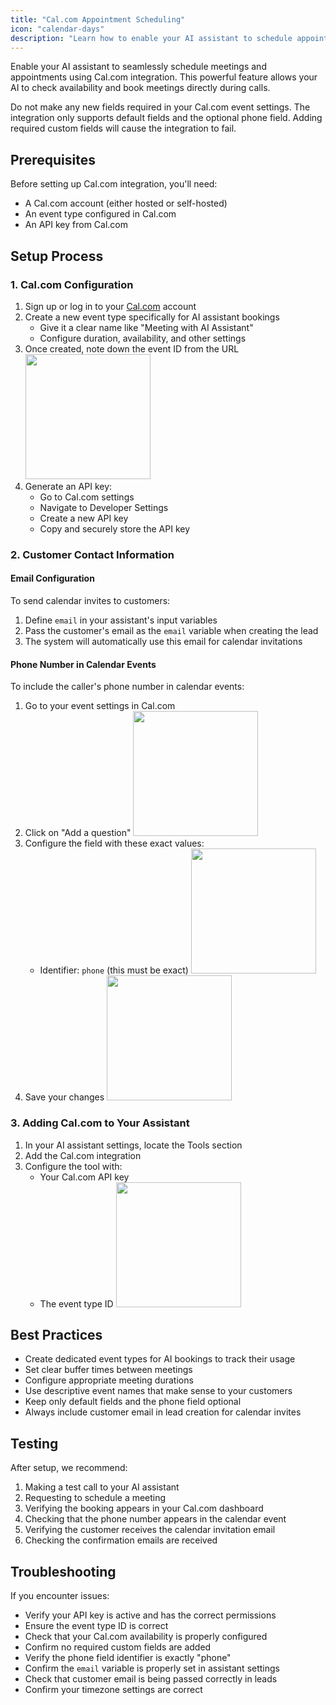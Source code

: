 ```yaml
---
title: "Cal.com Appointment Scheduling"
icon: "calendar-days"
description: "Learn how to enable your AI assistant to schedule appointments using Cal.com integration"
---
```


Enable your AI assistant to seamlessly schedule meetings and appointments using Cal.com integration. This powerful feature allows your AI to check availability and book meetings directly during calls.

<Warning>
  Do not make any new fields required in your Cal.com event settings. The
  integration only supports default fields and the optional phone field. Adding
  required custom fields will cause the integration to fail.
</Warning>

## Prerequisites

Before setting up Cal.com integration, you'll need:

- A Cal.com account (either hosted or self-hosted)
- An event type configured in Cal.com
- An API key from Cal.com

## Setup Process

### 1. Cal.com Configuration

1. Sign up or log in to your [Cal.com](https://cal.com/) account
2. Create a new event type specifically for AI assistant bookings
   - Give it a clear name like "Meeting with AI Assistant"
   - Configure duration, availability, and other settings
3. Once created, note down the event ID from the URL
   <img height="200" src="/resources/cal-event-id.png" />
4. Generate an API key:
   - Go to Cal.com settings
   - Navigate to Developer Settings
   - Create a new API key
   - Copy and securely store the API key

### 2. Customer Contact Information

#### Email Configuration

To send calendar invites to customers:

1. Define `email` in your assistant's input variables
2. Pass the customer's email as the `email` variable when creating the lead
3. The system will automatically use this email for calendar invitations

#### Phone Number in Calendar Events

To include the caller's phone number in calendar events:

1. Go to your event settings in Cal.com
2. Click on "Add a question"
   <img height="200" src="/resources/cal-event-settings.jpeg" />
3. Configure the field with these exact values:
   - Identifier: `phone` (this must be exact)
     <img height="200" src="/resources/cal-phone-field.jpeg" />
4. Save your changes
   <img height="200" src="/resources/cal-save.jpeg" />

### 3. Adding Cal.com to Your Assistant

1. In your AI assistant settings, locate the Tools section
2. Add the Cal.com integration
3. Configure the tool with:
   - Your Cal.com API key
   - The event type ID
     <img height="200" src="/resources/cal-tool.png" />

## Best Practices

- Create dedicated event types for AI bookings to track their usage
- Set clear buffer times between meetings
- Configure appropriate meeting durations
- Use descriptive event names that make sense to your customers
- Keep only default fields and the phone field optional
- Always include customer email in lead creation for calendar invites

## Testing

After setup, we recommend:

1. Making a test call to your AI assistant
2. Requesting to schedule a meeting
3. Verifying the booking appears in your Cal.com dashboard
4. Checking that the phone number appears in the calendar event
5. Verifying the customer receives the calendar invitation email
6. Checking the confirmation emails are received

## Troubleshooting

If you encounter issues:

- Verify your API key is active and has the correct permissions
- Ensure the event type ID is correct
- Check that your Cal.com availability is properly configured
- Confirm no required custom fields are added
- Verify the phone field identifier is exactly "phone"
- Confirm the `email` variable is properly set in assistant settings
- Check that customer email is being passed correctly in leads
- Confirm your timezone settings are correct


